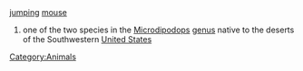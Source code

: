 =={{en}}==
{{wikipedia}}
[[jumping]] [[mouse]]
# one of the two species in the [[Microdipodops]] [[genus]] native to the deserts of the Southwestern [[United States]] [[Category:Animals]]